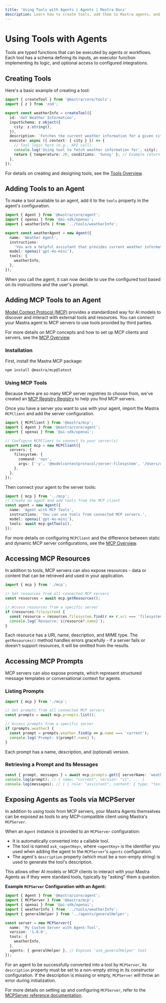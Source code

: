 ```yaml
---
title: 'Using Tools with Agents | Agents | Mastra Docs'
description: Learn how to create tools, add them to Mastra agents, and integrate tools from MCP servers.
---
```


# Using Tools with Agents

Tools are typed functions that can be executed by agents or workflows. Each tool has a schema defining its inputs, an executor function implementing its logic, and optional access to configured integrations.

## Creating Tools

Here's a basic example of creating a tool:

```typescript filename="src/mastra/tools/weatherInfo.ts" copy
import { createTool } from '@mastra/core/tools';
import { z } from 'zod';

export const weatherInfo = createTool({
  id: 'Get Weather Information',
  inputSchema: z.object({
    city: z.string(),
  }),
  description: `Fetches the current weather information for a given city`,
  execute: async ({ context: { city } }) => {
    // Tool logic here (e.g., API call)
    console.log('Using tool to fetch weather information for', city);
    return { temperature: 20, conditions: 'Sunny' }; // Example return
  },
});
```

For details on creating and designing tools, see the [Tools Overview](/docs/tools-mcp/overview).

## Adding Tools to an Agent

To make a tool available to an agent, add it to the `tools` property in the agent's configuration.

```typescript filename="src/mastra/agents/weatherAgent.ts" {3,11}
import { Agent } from '@mastra/core/agent';
import { openai } from '@ai-sdk/openai';
import { weatherInfo } from '../tools/weatherInfo';

export const weatherAgent = new Agent({
  name: 'Weather Agent',
  instructions:
    'You are a helpful assistant that provides current weather information. When asked about the weather, use the weather information tool to fetch the data.',
  model: openai('gpt-4o-mini'),
  tools: {
    weatherInfo,
  },
});
```

When you call the agent, it can now decide to use the configured tool based on its instructions and the user's prompt.

## Adding MCP Tools to an Agent

[Model Context Protocol (MCP)](https://modelcontextprotocol.io/introduction) provides a standardized way for AI models to discover and interact with external tools and resources. You can connect your Mastra agent to MCP servers to use tools provided by third parties.

For more details on MCP concepts and how to set up MCP clients and servers, see the [MCP Overview](/docs/tools-mcp/mcp-overview).

### Installation

First, install the Mastra MCP package:

```bash npm2yarn copy
npm install @mastra/mcp@latest
```

### Using MCP Tools

Because there are so many MCP server registries to choose from, we've created an [MCP Registry Registry](https://mastra.ai/mcp-registry-registry) to help you find MCP servers.

Once you have a server you want to use with your agent, import the Mastra `MCPClient` and add the server configuration.

```typescript filename="src/mastra/mcp.ts" {1,7-16}
import { MCPClient } from '@mastra/mcp';
import { Agent } from '@mastra/core/agent';
import { openai } from '@ai-sdk/openai';

// Configure MCPClient to connect to your server(s)
export const mcp = new MCPClient({
  servers: {
    filesystem: {
      command: 'npx',
      args: ['-y', '@modelcontextprotocol/server-filesystem', '/Users/username/Downloads'],
    },
  },
});
```

Then connect your agent to the server tools:

```typescript filename="src/mastra/agents/mcpAgent.ts" {7}
import { mcp } from '../mcp';
// Create an agent and add tools from the MCP client
const agent = new Agent({
  name: 'Agent with MCP Tools',
  instructions: 'You can use tools from connected MCP servers.',
  model: openai('gpt-4o-mini'),
  tools: await mcp.getTools(),
});
```

For more details on configuring `MCPClient` and the difference between static and dynamic MCP server configurations, see the [MCP Overview](/docs/tools-mcp/mcp-overview).

## Accessing MCP Resources

In addition to tools, MCP servers can also expose resources - data or content that can be retrieved and used in your application.

```typescript filename="src/mastra/resources.ts" {3-8}
import { mcp } from './mcp';

// Get resources from all connected MCP servers
const resources = await mcp.getResources();

// Access resources from a specific server
if (resources.filesystem) {
  const resource = resources.filesystem.find(r => r.uri === 'filesystem://Downloads');
  console.log(`Resource: ${resource?.name}`);
}
```

Each resource has a URI, name, description, and MIME type. The `getResources()` method handles errors gracefully - if a server fails or doesn't support resources, it will be omitted from the results.

## Accessing MCP Prompts

MCP servers can also expose prompts, which represent structured message templates or conversational context for agents.

### Listing Prompts

```typescript filename="src/mastra/prompts.ts"
import { mcp } from './mcp';

// Get prompts from all connected MCP servers
const prompts = await mcp.prompts.list();

// Access prompts from a specific server
if (prompts.weather) {
  const prompt = prompts.weather.find(p => p.name === 'current');
  console.log(`Prompt: ${prompt?.name}`);
}
```

Each prompt has a name, description, and (optional) version.

### Retrieving a Prompt and Its Messages

```typescript filename="src/mastra/prompts.ts"
const { prompt, messages } = await mcp.prompts.get({ serverName: 'weather', name: 'current' });
console.log(prompt); // { name: "current", version: "v1", ... }
console.log(messages); // [ { role: "assistant", content: { type: "text", text: "..." } }, ... ]
```

## Exposing Agents as Tools via MCPServer

In addition to using tools from MCP servers, your Mastra Agents themselves can be exposed as tools to any MCP-compatible client using Mastra's `MCPServer`.

When an `Agent` instance is provided to an `MCPServer` configuration:

- It is automatically converted into a callable tool.
- The tool is named `ask_<agentKey>`, where `<agentKey>` is the identifier you used when adding the agent to the `MCPServer`'s `agents` configuration.
- The agent's `description` property (which must be a non-empty string) is used to generate the tool's description.

This allows other AI models or MCP clients to interact with your Mastra Agents as if they were standard tools, typically by "asking" them a question.

**Example `MCPServer` Configuration with an Agent:**

```typescript filename="src/mastra/mcp.ts"
import { Agent } from '@mastra/core/agent';
import { MCPServer } from '@mastra/mcp';
import { openai } from '@ai-sdk/openai';
import { weatherInfo } from '../tools/weatherInfo';
import { generalHelper } from '../agents/generalHelper';

const server = new MCPServer({
  name: 'My Custom Server with Agent-Tool',
  version: '1.0.0',
  tools: {
    weatherInfo,
  },
  agents: { generalHelper }, // Exposes 'ask_generalHelper' tool
});
```

For an agent to be successfully converted into a tool by `MCPServer`, its `description` property must be set to a non-empty string in its constructor configuration. If the description is missing or empty, `MCPServer` will throw an error during initialization.

For more details on setting up and configuring `MCPServer`, refer to the [MCPServer reference documentation](/reference/tools/mcp-server).
